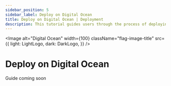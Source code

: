 ```yaml
---
sidebar_position: 5
sidebar_label: Deploy on Digital Ocean
title: Deploy on Digital Ocean | Deployment
description: This tutorial guides users through the process of deploying SurrealDB using Digital Ocean.
---
```



<Image
    alt="Digital Ocean"
    width={100}
    className="flag-image-title"
    src={{
        light: LightLogo,
        dark: DarkLogo,
    }}
/>

# Deploy on Digital Ocean

Guide coming soon
